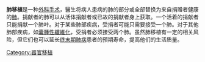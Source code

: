 {{Expand language|1=en|time=2021-04-09T10:44:17+00:00}}
{{Infobox interventions
|Name      = 肺移植
|Image     =Lung transplant.jpg
|Caption   =图A中，受捐者患病的右肺和心脏之间的气道和血管被切断。右上角的插图显示了身體內肺和心脏的位置。在图B中，健康的捐献肺被缝合在受体的血管和气道上。
|ICD10     =
|ICD9      = {{ICD9proc|33.5}}
|MeshID    = D016040
|synonyms= Pulmonary transplantation
}}

'''肺移植'''是一种[[外科手術|外科手术]]，醫生将病人患病的肺的部分或全部替换为来自捐赠者健康的[[肺|肺]]。捐献者的肺可以从活体捐献者或已故的捐献者身上获取。一个活着的捐献者只能捐献一个肺叶。对于某些肺部疾病，受捐者可能只需要接受一个肺。对于其他肺部疾病，如[[囊腫性纖維化|囊腫性纖維化]]，受捐者必须接受两个肺。虽然肺移植有一定的相关风险，但它们也可以延长[[呼吸衰竭|终末期肺病]]患者的预期寿命，提高他们的生活质量。

{{Respiratory system procedures}}
[[Category:器官移植|Category:器官移植]]